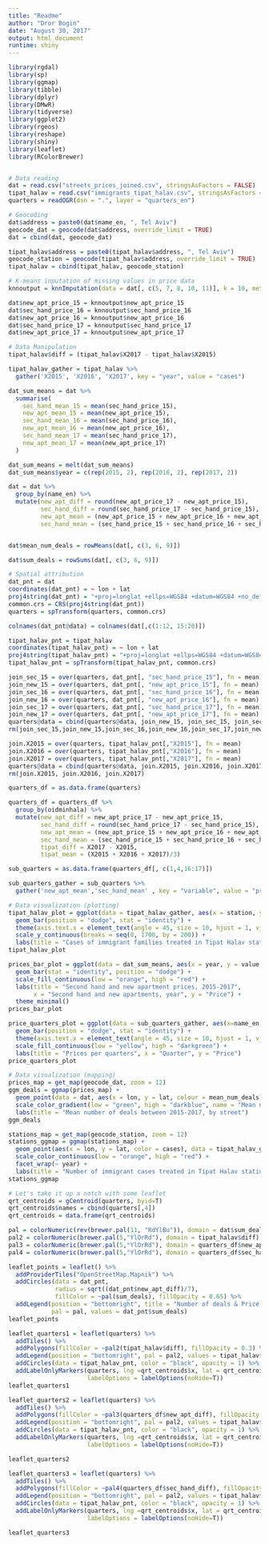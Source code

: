 ```yaml
---
title: "Readme"
author: "Dror Bogin"
date: "August 30, 2017"
output: html_document
runtime: shiny
---
```


```r
library(rgdal)
library(sp)
library(ggmap)
library(tibble)
library(dplyr)
library(DMwR)
library(tidyverse)
library(ggplot2)
library(rgeos)
library(reshape)
library(shiny)
library(leaflet)
library(RColorBrewer)


# Data reading
dat = read.csv("streets_prices_joined.csv", stringsAsFactors = FALSE)
tipat_halav = read.csv("immigrants_tipat_halav.csv", stringsAsFactors = FALSE)
quarters = readOGR(dsn = ".", layer = "quarters_en")

# Geocoding
dat$address = paste0(dat$name_en, ", Tel Aviv")
geocode_dat = geocode(dat$address, override_limit = TRUE)
dat = cbind(dat, geocode_dat)

tipat_halav$address = paste0(tipat_halav$address, ", Tel Aviv")
geocode_station = geocode(tipat_halav$address, override_limit = TRUE)
tipat_halav = cbind(tipat_halav, geocode_station)

# K-means inputation of missing values in price data
knnoutput = knnImputation(data = dat[, c(5, 7, 8, 10, 11)], k = 10, meth = "weighAvg")

dat$new_apt_price_15 = knnoutput$new_apt_price_15
dat$sec_hand_price_16 = knnoutput$sec_hand_price_16
dat$new_apt_price_16 = knnoutput$new_apt_price_16
dat$sec_hand_price_17 = knnoutput$sec_hand_price_17
dat$new_apt_price_17 = knnoutput$new_apt_price_17

# Data Manipulation
tipat_halav$diff = (tipat_halav$X2017 - tipat_halav$X2015)

tipat_halav_gather = tipat_halav %>% 
  gather('X2015', 'X2016', 'X2017', key = "year", value = "cases")

dat_sum_means = dat %>% 
  summarise(
    sec_hand_mean_15 = mean(sec_hand_price_15),
    new_apt_mean_15 = mean(new_apt_price_15),
    sec_hand_mean_16 = mean(sec_hand_price_16),
    new_apt_mean_16 = mean(new_apt_price_16),
    sec_hand_mean_17 = mean(sec_hand_price_17),
    new_apt_mean_17 = mean(new_apt_price_17)
  )

dat_sum_means = melt(dat_sum_means)
dat_sum_means$year = c(rep(2015, 2), rep(2016, 2), rep(2017, 2))

dat = dat %>% 
  group_by(name_en) %>% 
  mutate(new_apt_diff = round(new_apt_price_17 - new_apt_price_15),
         sec_hand_diff = round(sec_hand_price_17 - sec_hand_price_15),
         new_apt_mean = (new_apt_price_15 + new_apt_price_16 + new_apt_price_17)/3,
         sec_hand_mean = (sec_hand_price_15 + sec_hand_price_16 + sec_hand_price_17)/3)


dat$mean_num_deals = rowMeans(dat[, c(3, 6, 9)])

dat$sum_deals = rowSums(dat[, c(3, 6, 9)])

# Spatial attribution
dat_pnt = dat
coordinates(dat_pnt) = ~ lon + lat
proj4string(dat_pnt) = "+proj=longlat +ellps=WGS84 +datum=WGS84 +no_defs"
common.crs = CRS(proj4string(dat_pnt))
quarters = spTransform(quarters, common.crs)

colnames(dat_pnt@data) = colnames(dat[,c(1:12, 15:20)])

tipat_halav_pnt = tipat_halav
coordinates(tipat_halav_pnt) = ~ lon + lat
proj4string(tipat_halav_pnt) = "+proj=longlat +ellps=WGS84 +datum=WGS84 +no_defs"
tipat_halav_pnt = spTransform(tipat_halav_pnt, common.crs)

join_sec_15 = over(quarters, dat_pnt[, "sec_hand_price_15"], fn = mean)
join_new_15 = over(quarters, dat_pnt[, "new_apt_price_15"], fn = mean)
join_sec_16 = over(quarters, dat_pnt[, "sec_hand_price_16"], fn = mean)
join_new_16 = over(quarters, dat_pnt[, "new_apt_price_16"], fn = mean)
join_sec_17 = over(quarters, dat_pnt[, "sec_hand_price_17"], fn = mean)
join_new_17 = over(quarters, dat_pnt[, "new_apt_price_17"], fn = mean)
quarters@data = cbind(quarters@data, join_new_15, join_sec_15, join_sec_16, join_new_16, join_sec_17, join_new_17)
rm(join_sec_15,join_new_15,join_sec_16,join_new_16,join_sec_17,join_new_17)

join.X2015 = over(quarters, tipat_halav_pnt[,"X2015"], fn = mean)
join.X2016 = over(quarters, tipat_halav_pnt[,"X2016"], fn = mean)
join.X2017 = over(quarters, tipat_halav_pnt[,"X2017"], fn = mean)
quarters@data = cbind(quarters@data, join.X2015, join.X2016, join.X2017)
rm(join.X2015, join.X2016, join.X2017)

quarters_df = as.data.frame(quarters)

quarters_df = quarters_df %>% 
  group_by(oidminhala) %>% 
  mutate(new_apt_diff = new_apt_price_17 - new_apt_price_15,
         sec_hand_diff = round(sec_hand_price_17 - sec_hand_price_15),
         new_apt_mean = (new_apt_price_15 + new_apt_price_16 + new_apt_price_17)/3,
         sec_hand_mean = (sec_hand_price_15 + sec_hand_price_16 + sec_hand_price_17)/3,
         tipat_diff = X2017 - X2015,
         tipat_mean = (X2015 + X2016 + X2017)/3)

sub_quarters = as.data.frame(quarters_df[, c(1,4,16:17)])

sub_quarters_gather = sub_quarters %>% 
  gather('new_apt_mean','sec_hand_mean' , key = "variable", value = "prices")

# Data visualization (plotting)
tipat_halav_plot = ggplot(data = tipat_halav_gather, aes(x = station, y = cases, fill = year), na.rm = TRUE) +
  geom_bar(position = "dodge", stat = "identity") +
  theme(axis.text.x = element_text(angle = 45, size = 10, hjust = 1, vjust = 1)) +
  scale_y_continuous(breaks = seq(0, 1700, by = 200)) +
  labs(title = "Cases of immigrant families treated in Tipat Halav stations, 2015-2017")
tipat_halav_plot

prices_bar_plot = ggplot(data = dat_sum_means, aes(x = year, y = value, fill = value, group = variable)) +
  geom_bar(stat = "identity", position = "dodge") +
  scale_fill_continuous(low = "orange", high = "red") +
  labs(title = "Second hand and new apartment prices, 2015-2017",
       x = "Second hand and new apartments, year", y = "Price") +
  theme_minimal()
prices_bar_plot

price_quarters_plot = ggplot(data = sub_quarters_gather, aes(x=name_en, y = prices, fill = prices, group = variable)) +
  geom_bar(position = "dodge", stat = "identity") +
  theme(axis.text.x = element_text(angle = 45, size = 10, hjust = 1, vjust = 1)) +
  scale_fill_continuous(low = "yellow", high = "darkgreen") +
  labs(title = "Prices per quarters", x = "Quarter", y = "Price")
price_quarters_plot

# Data visualization (mapping)
prices_map = get_map(geocode_dat, zoom = 12)
ggm_deals = ggmap(prices_map) +
  geom_point(data = dat, aes(x = lon, y = lat, colour = mean_num_deals)) +
  scale_color_gradient(low = "green", high = "darkblue", name = "Mean number of deals") +
  labs(title = "Mean number of deals between 2015-2017, by street") 
ggm_deals

stations_map = get_map(geocode_station, zoom = 12)
stations_ggmap = ggmap(stations_map) +
  geom_point(aes(x = lon, y = lat, color = cases), data = tipat_halav_gather, size = 3) +
  scale_color_continuous(low = "orange", high = "red") +
  facet_wrap(~ year) +
  labs(title = "Number of immigrant cases treated in Tipat Halav stations, 2015-2017")
stations_ggmap

# Let's take it up a notch with some leaflet
qrt_centroids = gCentroid(quarters, byid=T)
qrt_centroids$names = cbind(quarters[,4])
qrt_centroids = data.frame(qrt_centroids)

pal = colorNumeric(rev(brewer.pal(11, "RdYlBu")), domain = dat$sum_deals)
pal2 = colorNumeric(brewer.pal(5,"YlOrRd"), domain = tipat_halav$diff)
pal3 = colorNumeric(brewer.pal(5,"YlOrRd"), domain = quarters_df$new_apt_diff)
pal4 = colorNumeric(brewer.pal(5,"YlOrRd"), domain = quarters_df$sec_hand_diff)

```



```r
leaflet_points = leaflet() %>% 
  addProviderTiles("OpenStreetMap.Mapnik") %>% 
  addCircles(data = dat_pnt,
             radius = sqrt((dat_pnt$new_apt_diff)/7),
             fillColor = ~pal(sum_deals), fillOpacity = 0.65) %>% 
  addLegend(position = "bottomright", title = "Number of deals & Price differences, 2015-2017",
            pal = pal, values = dat_pnt$sum_deals)
leaflet_points


```

```r
leaflet_quarters1 = leaflet(quarters) %>% 
  addTiles() %>% 
  addPolygons(fillColor = ~pal2(tipat_halav$diff), fillOpacity = 0.3) %>%
  addLegend(position = "bottomright", pal = pal2, values = tipat_halav$diff) %>% 
  addCircles(data = tipat_halav_pnt, color = "black", opacity = 1) %>%
  addLabelOnlyMarkers(quarters, lng =qrt_centroids$x, lat = qrt_centroids$y, label = qrt_centroids$name_en,
                      labelOptions = labelOptions(noHide=T))
leaflet_quarters1

```


```r
leaflet_quarters2 = leaflet(quarters) %>% 
  addTiles() %>% 
  addPolygons(fillColor = ~pal3(quarters_df$new_apt_diff), fillOpacity = 0.3) %>%
  addLegend(position = "bottomright", pal = pal2, values = tipat_halav$diff) %>% 
  addCircles(data = tipat_halav_pnt, color = "black", opacity = 1) %>%
  addLabelOnlyMarkers(quarters, lng =qrt_centroids$x, lat = qrt_centroids$y, label = qrt_centroids$name_en,
                      labelOptions = labelOptions(noHide=T))

leaflet_quarters2

```

```r
leaflet_quarters3 = leaflet(quarters) %>% 
  addTiles() %>% 
  addPolygons(fillColor = ~pal4(quarters_df$sec_hand_diff), fillOpacity = 0.3) %>%
  addLegend(position = "bottomright", pal = pal2, values = tipat_halav$diff) %>% 
  addCircles(data = tipat_halav_pnt, color = "black", opacity = 1) %>%
  addLabelOnlyMarkers(quarters, lng =qrt_centroids$x, lat = qrt_centroids$y, label = qrt_centroids$name_en,
                      labelOptions = labelOptions(noHide=T))

leaflet_quarters3

```
